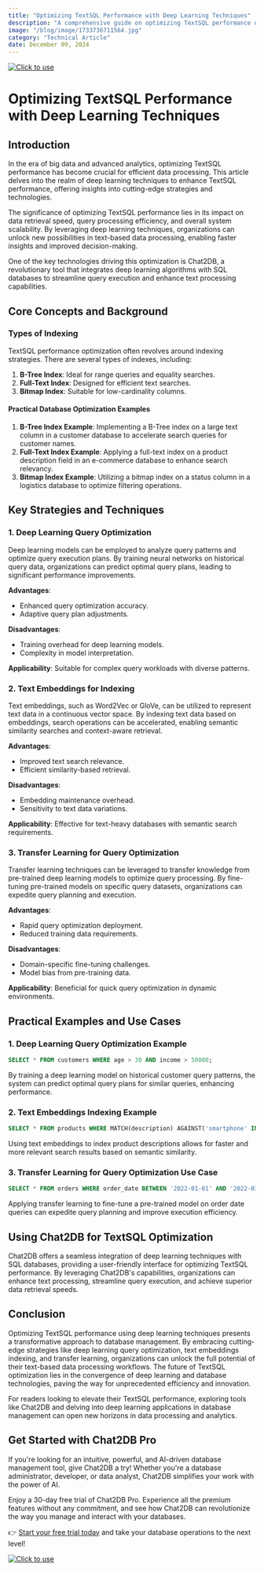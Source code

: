 ```yaml
---
title: "Optimizing TextSQL Performance with Deep Learning Techniques"
description: "A comprehensive guide on optimizing TextSQL performance using deep learning techniques, exploring strategies, technologies, and practical examples."
image: "/blog/image/1733736711564.jpg"
category: "Technical Article"
date: December 09, 2024
---
```

[![Click to use](/image/blog/bg/chat2db1.png)](https://app.chat2db.ai/)
# Optimizing TextSQL Performance with Deep Learning Techniques


<Authors date="December 09, 2024">
  <Author name="Ethan Clarke" link="https://chat2db.ai" />
</Authors>

## Introduction

In the era of big data and advanced analytics, optimizing TextSQL performance has become crucial for efficient data processing. This article delves into the realm of deep learning techniques to enhance TextSQL performance, offering insights into cutting-edge strategies and technologies.

The significance of optimizing TextSQL performance lies in its impact on data retrieval speed, query processing efficiency, and overall system scalability. By leveraging deep learning techniques, organizations can unlock new possibilities in text-based data processing, enabling faster insights and improved decision-making.

One of the key technologies driving this optimization is Chat2DB, a revolutionary tool that integrates deep learning algorithms with SQL databases to streamline query execution and enhance text processing capabilities.

## Core Concepts and Background

### Types of Indexing

TextSQL performance optimization often revolves around indexing strategies. There are several types of indexes, including:

1. **B-Tree Index**: Ideal for range queries and equality searches.
2. **Full-Text Index**: Designed for efficient text searches.
3. **Bitmap Index**: Suitable for low-cardinality columns.

#### Practical Database Optimization Examples

1. **B-Tree Index Example**: Implementing a B-Tree index on a large text column in a customer database to accelerate search queries for customer names.
2. **Full-Text Index Example**: Applying a full-text index on a product description field in an e-commerce database to enhance search relevancy.
3. **Bitmap Index Example**: Utilizing a bitmap index on a status column in a logistics database to optimize filtering operations.

## Key Strategies and Techniques

### 1. Deep Learning Query Optimization

Deep learning models can be employed to analyze query patterns and optimize query execution plans. By training neural networks on historical query data, organizations can predict optimal query plans, leading to significant performance improvements.

**Advantages**:
- Enhanced query optimization accuracy.
- Adaptive query plan adjustments.

**Disadvantages**:
- Training overhead for deep learning models.
- Complexity in model interpretation.

**Applicability**: Suitable for complex query workloads with diverse patterns.

### 2. Text Embeddings for Indexing

Text embeddings, such as Word2Vec or GloVe, can be utilized to represent text data in a continuous vector space. By indexing text data based on embeddings, search operations can be accelerated, enabling semantic similarity searches and context-aware retrieval.

**Advantages**:
- Improved text search relevance.
- Efficient similarity-based retrieval.

**Disadvantages**:
- Embedding maintenance overhead.
- Sensitivity to text data variations.

**Applicability**: Effective for text-heavy databases with semantic search requirements.

### 3. Transfer Learning for Query Optimization

Transfer learning techniques can be leveraged to transfer knowledge from pre-trained deep learning models to optimize query processing. By fine-tuning pre-trained models on specific query datasets, organizations can expedite query planning and execution.

**Advantages**:
- Rapid query optimization deployment.
- Reduced training data requirements.

**Disadvantages**:
- Domain-specific fine-tuning challenges.
- Model bias from pre-training data.

**Applicability**: Beneficial for quick query optimization in dynamic environments.

## Practical Examples and Use Cases

### 1. Deep Learning Query Optimization Example

```sql
SELECT * FROM customers WHERE age > 30 AND income > 50000;
```

By training a deep learning model on historical customer query patterns, the system can predict optimal query plans for similar queries, enhancing performance.

### 2. Text Embeddings Indexing Example

```sql
SELECT * FROM products WHERE MATCH(description) AGAINST('smartphone' IN NATURAL LANGUAGE MODE);
```

Using text embeddings to index product descriptions allows for faster and more relevant search results based on semantic similarity.

### 3. Transfer Learning for Query Optimization Use Case

```sql
SELECT * FROM orders WHERE order_date BETWEEN '2022-01-01' AND '2022-03-31';
```

Applying transfer learning to fine-tune a pre-trained model on order date queries can expedite query planning and improve execution efficiency.

## Using Chat2DB for TextSQL Optimization

Chat2DB offers a seamless integration of deep learning techniques with SQL databases, providing a user-friendly interface for optimizing TextSQL performance. By leveraging Chat2DB's capabilities, organizations can enhance text processing, streamline query execution, and achieve superior data retrieval speeds.

## Conclusion

Optimizing TextSQL performance using deep learning techniques presents a transformative approach to database management. By embracing cutting-edge strategies like deep learning query optimization, text embeddings indexing, and transfer learning, organizations can unlock the full potential of their text-based data processing workflows. The future of TextSQL optimization lies in the convergence of deep learning and database technologies, paving the way for unprecedented efficiency and innovation.

For readers looking to elevate their TextSQL performance, exploring tools like Chat2DB and delving into deep learning applications in database management can open new horizons in data processing and analytics.

## Get Started with Chat2DB Pro

If you're looking for an intuitive, powerful, and AI-driven database management tool, give Chat2DB a try! Whether you're a database administrator, developer, or data analyst, Chat2DB simplifies your work with the power of AI.

Enjoy a 30-day free trial of Chat2DB Pro. Experience all the premium features without any commitment, and see how Chat2DB can revolutionize the way you manage and interact with your databases.

👉 [Start your free trial today](https://app.chat2db.ai/) and take your database operations to the next level!

[![Click to use](/image/blog/bg/chat2db.jpg)](https://app.chat2db.ai/)